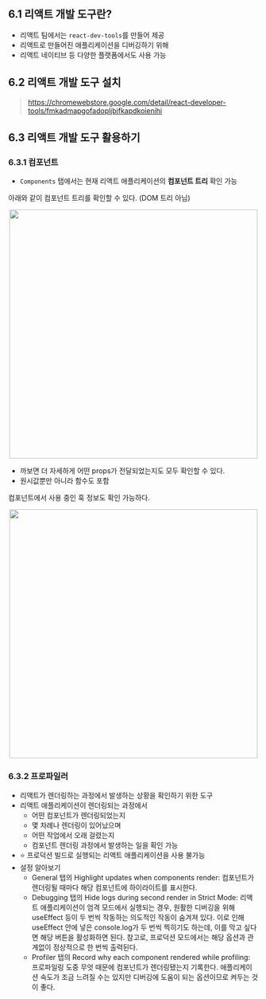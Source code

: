 ## 6.1 리액트 개발 도구란?

- 리액트 팀에서는 `react-dev-tools`를 만들어 제공
- 리액트로 만들어진 애플리케이션을 디버깅하기 위해
- 리액트 네이티브 등 다양한 플랫폼에서도 사용 가능

## 6.2 리액트 개발 도구 설치

> https://chromewebstore.google.com/detail/react-developer-tools/fmkadmapgofadopljbjfkapdkoienihi

## 6.3 리액트 개발 도구 활용하기

### 6.3.1 컴포넌트

- `Components` 탭에서는 현재 리액트 애플리케이션의 **컴포넌트 트리** 확인 가능

아래와 같이 컴포넌트 트리를 확인할 수 있다. (DOM 트리 아님)

<p align="center">
  <img src="https://github.com/user-attachments/assets/c5378d02-1436-4a37-83a9-5ebc8462c812" width="500" />
</p>

- 까보면 더 자세하게 어떤 props가 전달되었는지도 모두 확인할 수 있다.
- 원시값뿐만 아니라 함수도 포함

컴포넌트에서 사용 중인 훅 정보도 확인 가능하다.

<p align="center">
  <img src="https://github.com/user-attachments/assets/3d4ab787-489f-4325-ae19-958226998b56" width="500" />
</p>

### 6.3.2 프로파일러

- 리액트가 렌더링하는 과정에서 발생하는 상황을 확인하기 위한 도구
- 리액트 애플리케이션이 렌더링되는 과정에서
  - 어떤 컴포넌트가 렌더링되었는지
  - 몇 차례나 렌더링이 있어났으며
  - 어떤 작업에서 오래 걸렸는지
  - 컴포넌트 렌더링 과정에서 발생하는 일을 확인 가능
- ⭐️ 프로덕션 빌드로 실행되는 리액트 애플리케이션을 사용 불가능
- 설정 알아보기
  - General 탭의 Highlight updates when components render: 컴포넌트가 렌더링될 때마다 해당 컴포넌트에 하이라이트를 표시한다.
  - Debugging 탭의 Hide logs during second render in Strict Mode: 리액트 애플리케이션이 엄격 모드에서 실행되는 경우, 원활한 디버깅을 위해 useEffect 등이 두 번씩 작동하는 의도적인 작동이 숨겨져 있다. 이로 인해 useEffect 안에 넣은 console.log가 두 번씩 찍히기도 하는데, 이를 막고 싶다면 해당 버튼을 활성화하면 된다. 참고로, 프로덕션 모드에서는 해당 옵션과 관계없이 정상적으로 한 번씩 출력된다.
  - Profiler 탭의 Record why each component rendered while profiling: 프로파일링 도중 무엇 때문에 컴포넌트가 렌더링됐는지 기록한다. 애플리케이션 속도가 조금 느려질 수는 있지만 디버깅에 도움이 되는 옵션이므로 켜두는 것이 좋다.

